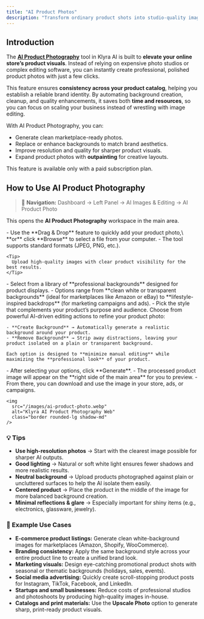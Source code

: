 ```yaml
---
title: "AI Product Photos"
description: "Transform ordinary product shots into studio-quality images with customizable backgrounds, automated enhancements, and seamless editing — ideal for e-commerce and marketing."
---
```


## Introduction

The [**AI Product Photography**](https://klyra.ai/page/ai-product-photos) tool in Klyra AI is built to **elevate your online store’s product visuals**. Instead of relying on expensive photo studios or complex editing software, you can instantly create professional, polished product photos with just a few clicks.

This feature ensures **consistency across your product catalog**, helping you establish a reliable brand identity. By automating background creation, cleanup, and quality enhancements, it saves both **time and resources**, so you can focus on scaling your business instead of wrestling with image editing.

With AI Product Photography, you can:

- Generate clean marketplace-ready photos.
- Replace or enhance backgrounds to match brand aesthetics.
- Improve resolution and quality for sharper product visuals.
- Expand product photos with **outpainting** for creative layouts.

<Warning>
  This feature is available only with a paid subscription plan.
</Warning>

## How to Use AI Product Photography

> 🔎 **Navigation:** Dashboard → Left Panel → AI Images & Editing → AI Product Photo

This opens the **AI Product Photography** workspace in the main area.

<Steps>
  <Step title="Upload your product image">
    - Use the **Drag & Drop** feature to quickly add your product photo,\
      **or** click **Browse** to select a file from your computer.
    - The tool supports standard formats (JPEG, PNG, etc.).

    <Tip>
      Upload high-quality images with clear product visibility for the best results.
    </Tip>
  </Step>
  <Step title="Choose a product background">
    - Select from a library of **professional backgrounds** designed for product displays.
    - Options range from **clean white or transparent backgrounds** (ideal for marketplaces like Amazon or eBay) to **lifestyle-inspired backdrops** (for marketing campaigns and ads).
    - Pick the style that complements your product’s purpose and audience.
  </Step>
  <Step title="Select a product action">
    Choose from powerful AI-driven editing actions to refine your product photo:

    - **Create Background** → Automatically generate a realistic background around your product.
    - **Remove Background** → Strip away distractions, leaving your product isolated on a plain or transparent background.

    Each option is designed to **minimize manual editing** while maximizing the **professional look** of your product.
  </Step>
  <Step title="Generate and view results">
    - After selecting your options, click **Generate**.
    - The processed product image will appear on the **right side of the main area** for you to preview.
    - From there, you can download and use the image in your store, ads, or campaigns.

    <img
      src="/images/ai-product-photo.webp"
      alt="Klyra AI Product Photography Web"
      class="border rounded-lg shadow-md"
    />
  </Step>
</Steps>

### 💡 Tips

- **Use high-resolution photos** → Start with the clearest image possible for sharper AI outputs.
- **Good lighting** → Natural or soft white light ensures fewer shadows and more realistic results.
- **Neutral background** → Upload products photographed against plain or uncluttered surfaces to help the AI isolate them easily.
- **Centered product** → Place the product in the middle of the image for more balanced background creation.
- **Minimal reflections & glare** → Especially important for shiny items (e.g., electronics, glassware, jewelry).

### 📌 Example Use Cases

- **E-commerce product listings:** Generate clean white-background images for marketplaces (Amazon, Shopify, WooCommerce).
- **Branding consistency:** Apply the same background style across your entire product line to create a unified brand look.
- **Marketing visuals:** Design eye-catching promotional product shots with seasonal or thematic backgrounds (holidays, sales, events).
- **Social media advertising:** Quickly create scroll-stopping product posts for Instagram, TikTok, Facebook, and LinkedIn.
- **Startups and small businesses:** Reduce costs of professional studios and photoshoots by producing high-quality images in-house.
- **Catalogs and print materials:** Use the **Upscale Photo** option to generate sharp, print-ready product visuals.